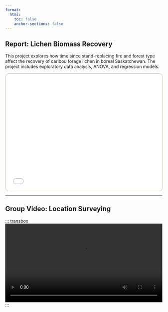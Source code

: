 ```yaml
---
format:
  html:
    toc: false
    anchor-sections: false
---
```


## Report: Lichen Biomass Recovery

::: transbox
This project explores how time since stand-replacing fire and forest type affect the recovery of caribou forage lichen in boreal Saskatchewan. The project includes exploratory data analysis, ANOVA, and regression models.

<iframe src="Photos/Final_Project.html" width="100%" height="375px" style="border: 1px solid #a3b18a; border-radius: 12px;"></iframe>
:::
---

## Group Video: Location Surveying

::: transbox
<video width="100%" controls>
  <source src="Photos/Group4_Bonetati_Lim_Smith_Singh.mp4" type="video/mp4">
  Your browser does not support the video tag.
</video>
::: 
  